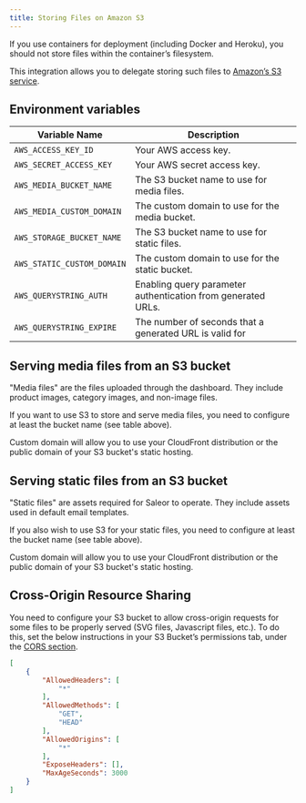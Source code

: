 ```yaml
---
title: Storing Files on Amazon S3
---
```


If you use containers for deployment (including Docker and Heroku), you should not store files within the container’s filesystem.

This integration allows you to delegate storing such files to [Amazon’s S3 service](https://aws.amazon.com/s3/).

## Environment variables

| Variable Name              | Description                                     |
|----------------------------|-------------------------------------------------|
| `AWS_ACCESS_KEY_ID`        | Your AWS access key.                            |
| `AWS_SECRET_ACCESS_KEY`    | Your AWS secret access key.                     |
| `AWS_MEDIA_BUCKET_NAME`    | The S3 bucket name to use for media files.      |
| `AWS_MEDIA_CUSTOM_DOMAIN`  | The custom domain to use for the media bucket.  |
| `AWS_STORAGE_BUCKET_NAME`  | The S3 bucket name to use for static files.     |
| `AWS_STATIC_CUSTOM_DOMAIN` | The custom domain to use for the static bucket. |
| `AWS_QUERYSTRING_AUTH`     | Enabling query parameter authentication from generated URLs. |
| `AWS_QUERYSTRING_EXPIRE`   | The number of seconds that a generated URL is valid for | 

## Serving media files from an S3 bucket

"Media files" are the files uploaded through the dashboard. They include product images, category images, and non-image files.

If you want to use S3 to store and serve media files, you need to configure at least the bucket name (see table above).

Custom domain will allow you to use your CloudFront distribution or the public domain of your S3 bucket's static hosting.

## Serving static files from an S3 bucket

"Static files" are assets required for Saleor to operate. They include assets used in default email templates.

If you also wish to use S3 for your static files, you need to configure at least the bucket name (see table above).

Custom domain will allow you to use your CloudFront distribution or the public domain of your S3 bucket's static hosting.

## Cross-Origin Resource Sharing

You need to configure your S3 bucket to allow cross-origin requests for some files to be properly served (SVG files, Javascript files, etc.). To do this, set the below instructions in your S3 Bucket’s permissions tab, under the [CORS section](https://docs.aws.amazon.com/AmazonS3/latest/userguide/cors.html).

```json
[
    {
        "AllowedHeaders": [
            "*"
        ],
        "AllowedMethods": [
            "GET",
            "HEAD"
        ],
        "AllowedOrigins": [
            "*"
        ],
        "ExposeHeaders": [],
        "MaxAgeSeconds": 3000
    }
]
```
